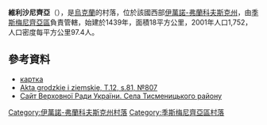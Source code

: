 {{coord|48|57|14|N|24|52|51|E|scale:30000|display=title}}

'''維利沙尼齊亞'''（{{lang-uk|Вільшаниця}}），是[[烏克蘭|烏克蘭]]的村落，位於該國西部[[伊萬諾-弗蘭科夫斯克州|伊萬諾-弗蘭科夫斯克州]]，由[[季斯梅尼齊亞區|季斯梅尼齊亞區]]負責管轄，始建於1439年，面積18平方公里，2001年人口1,752，人口密度每平方公里97.4人。

==參考資料==
* [http://gska2.rada.gov.ua/pls/z7502/A005?rdat1=04.03.2009&rf7571=14257 картка]{{dead link|date=2018年4月 |bot=InternetArchiveBot |fix-attempted=yes }}
* [http://polona.pl/item/665606/50/ Akta grodzkie i ziemskie, T.12, s.81, №807] {{Wayback|url=http://polona.pl/item/665606/50/ |date=20151222142731 }}
* [https://archive.is/20121205045846/w1.c1.rada.gov.ua/pls/z7502/A004SIL?rdat1=11.08.2012&rf7571=14246 Сайт Верховної Ради України. Села Тисменицького району]

{{DEFAULTSORT:Вільшаниця}}
[[Category:伊萬諾-弗蘭科夫斯克州村落|Category:伊萬諾-弗蘭科夫斯克州村落]]
[[Category:季斯梅尼齊亞區村落|Category:季斯梅尼齊亞區村落]]


{{IvanoFrankivsk-geo-stub}}